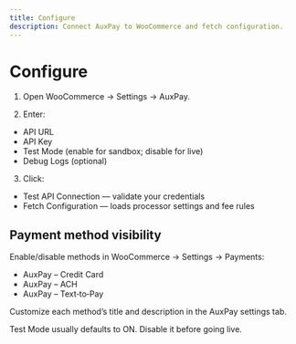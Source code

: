 ```yaml
---
title: Configure
description: Connect AuxPay to WooCommerce and fetch configuration.
---
```


# Configure

1) Open WooCommerce → Settings → AuxPay.

2) Enter:
- API URL
- API Key
- Test Mode (enable for sandbox; disable for live)
- Debug Logs (optional)

3) Click:
- Test API Connection — validate your credentials
- Fetch Configuration — loads processor settings and fee rules

## Payment method visibility
Enable/disable methods in WooCommerce → Settings → Payments:
- AuxPay – Credit Card
- AuxPay – ACH
- AuxPay – Text‑to‑Pay

Customize each method’s title and description in the AuxPay settings tab.

<Callout type="warning">
Test Mode usually defaults to ON. Disable it before going live.
</Callout>

